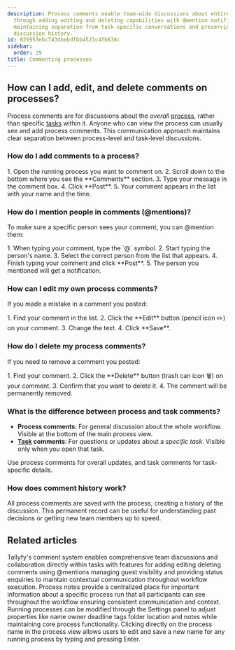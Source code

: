 ```yaml
---
description: Process comments enable team-wide discussions about entire workflows
  through adding editing and deleting capabilities with @mention notifications while
  maintaining separation from task-specific conversations and preserving permanent
  discussion history.
id: 826953ebc743dbebdfbb4523c4fb636c
sidebar:
  order: 29
title: Commenting processes
---
```



## How can I add, edit, and delete comments on processes?

Process comments are for discussions about the *overall* [process](/products/pro/tracking-and-tasks/processes/), rather than specific [tasks](/products/pro/tracking-and-tasks/tasks/) within it. Anyone who can view the process can usually see and add process comments. This communication approach maintains clear separation between process-level and task-level discussions.

### How do I add comments to a process?

<Steps>
1. Open the running process you want to comment on.
2. Scroll down to the bottom where you see the **Comments** section.
3. Type your message in the comment box.
4. Click **Post**.
5. Your comment appears in the list with your name and the time.
</Steps>

### How do I mention people in comments (@mentions)?

To make sure a specific person sees your comment, you can @mention them:

<Steps>
1. When typing your comment, type the `@` symbol.
2. Start typing the person's name.
3. Select the correct person from the list that appears.
4. Finish typing your comment and click **Post**.
5. The person you mentioned will get a notification.
</Steps>

### How can I edit my own process comments?

If you made a mistake in a comment you posted:

<Steps>
1. Find your comment in the list.
2. Click the **Edit** button (pencil icon ✏️) on your comment.
3. Change the text.
4. Click **Save**.
</Steps>

### How do I delete my process comments?

If you need to remove a comment you posted:

<Steps>
1. Find your comment.
2. Click the **Delete** button (trash can icon 🗑️) on your comment.
3. Confirm that you want to delete it.
4. The comment will be permanently removed.
</Steps>

### What is the difference between process and task comments?

*   **Process comments**: For general discussion about the whole workflow. Visible at the bottom of the main process view.
*   **[Task](/products/pro/tracking-and-tasks/tasks/) comments**: For questions or updates about a *specific task*. Visible only when you open that task.

Use process comments for overall updates, and task comments for task-specific details.

### How does comment history work?

All process comments are saved with the process, creating a history of the discussion. This permanent record can be useful for understanding past decisions or getting new team members up to speed.


## Related articles
<CardGrid>
<LinkTitleCard header="<b>Tasks > Manage comments</b>" href="/products/pro/tracking-and-tasks/tasks/how-can-i-manage-comments-in-tallyfy/" > Tallyfy's comment system enables comprehensive team discussions and collaboration directly within tasks with features for adding editing deleting comments using @mentions managing guest visibility and providing status enquiries to maintain contextual communication throughout workflow execution. </LinkTitleCard>
<LinkTitleCard header="<b>Edit Processes > Add process notes</b>" href="/products/pro/tracking-and-tasks/processes/edit-processes/how-to-add-process-notes/" > Process notes provide a centralized place for important information about a specific process run that all participants can see throughout the workflow ensuring consistent communication and context. </LinkTitleCard>
<LinkTitleCard header="<b>Edit Processes > Edit tasks and process properties</b>" href="/products/pro/tracking-and-tasks/processes/edit-processes/how-can-i-edit-tasks-and-processes-in-tallyfy/" > Running processes can be modified through the Settings panel to adjust properties like name owner deadline tags folder location and notes while maintaining core process functionality. </LinkTitleCard>
<LinkTitleCard header="<b>Edit Processes > Rename a process</b>" href="/products/pro/tracking-and-tasks/processes/edit-processes/how-can-i-rename-a-process-in-tallyfy/" > Clicking directly on the process name in the process view allows users to edit and save a new name for any running process by typing and pressing Enter. </LinkTitleCard>
</CardGrid>
